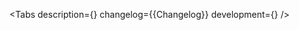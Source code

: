 

<Meta of={Stories} />

<ComponentHeader
    name='CheckboxGroup'
    version={packageJson.version}
    package='@alfalab/core-components/checkbox-group'
    design='https://www.figma.com/file/cdNnkh2QdxuvYLrBm4cubM/Web-%3A%3A-Core-Default-Components?type=design&node-id=87638%3A113379&mode=design&t=95S9JXl5nVy6yP2f-1'
    children='Используется для выбора одного или нескольких доступных значений.'
/>

<Tabs
    description={<Description />}
    changelog={<Markdown>{Changelog}</Markdown>}
    development={<Development />}
/>
